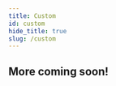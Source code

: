 ```yaml
---
title: Custom
id: custom
hide_title: true
slug: /custom
---
```



<DocPageHeader
  title="Custom"
  subtitle="Neosync is an open-source, developer-first product that allows you to create anonymized, secure test data that you can sync across all of your environments for high quality local, stage and CI testing."
/>

## More coming soon!
